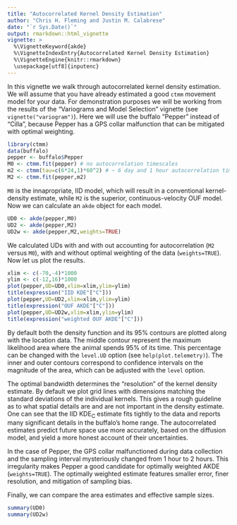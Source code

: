 ---
title: "Autocorrelated Kernel Density Estimation"
author: "Chris H. Fleming and Justin M. Calabrese"
date: "`r Sys.Date()`"
output: rmarkdown::html_vignette
vignette: >
  %\VignetteKeyword{akde}
  %\VignetteIndexEntry{Autocorrelated Kernel Density Estimation}
  %\VignetteEngine{knitr::rmarkdown}
  \usepackage[utf8]{inputenc}
---

In this vignette we walk through autocorrelated kernel density estimation. We will assume that you have already estimated a good `ctmm` movement model for your data. For demonstration purposes we will be working from the results of the "Variograms and Model Selection" vignette (see `vignette("variogram")`). Here we will use the buffalo "Pepper" instead of "Cilla", because Pepper has a GPS collar malfunction that can be mitigated with optimal weighting.

```{r,  fig.show='hold'}
library(ctmm)
data(buffalo)
pepper <- buffalo$Pepper
M0 <- ctmm.fit(pepper) # no autocorrelation timescales
m2 <- ctmm(tau=c(6*24,1)*60^2) # ~ 6 day and 1 hour autocorrelation timescales
M2 <- ctmm.fit(pepper,m2)
```

`M0` is the innapropriate, IID model, which will result in a conventional kernel-density estimate, while `M2` is the superior, continuous-velocity OUF model. Now we can calculate an `akde` object for each model.

```{r,  fig.show='hold', results = "hide"}
UD0 <- akde(pepper,M0)
UD2 <- akde(pepper,M2)
UD2w <- akde(pepper,M2,weights=TRUE)
```

We calculated UDs with and with out accounting for autocorrelation (`M2` versus `M0`), with and without optimal weighting of the data (`weights=TRUE`).
Now let us plot the results.

```{r,  fig.show='hold'}
xlim <- c(-70,-4)*1000
ylim <- c(-12,16)*1000
plot(pepper,UD=UD0,xlim=xlim,ylim=ylim)
title(expression("IID KDE"["C"]))
plot(pepper,UD=UD2,xlim=xlim,ylim=ylim)
title(expression("OUF AKDE"["C"]))
plot(pepper,UD=UD2w,xlim=xlim,ylim=ylim)
title(expression("weighted OUF AKDE"["C"]))
```

By default both the density function and its 95% contours are plotted along with the location data. The middle contour represent the maximum likelihood area where the animal spends 95% of its time. This percentage can be changed with the `level.UD` option (see `help(plot.telemetry)`). The inner and outer contours correspond to confidence intervals on the magnitude of the area, which can be adjusted with the `level` option.

The optimal bandwidth determines the "resolution" of the kernel density estimate. By default we plot grid lines with dimensions matching the standard deviations of the individual kernels. This gives a rough guideline as to what spatial details are and are not important in the density estimate. One can see that the IID KDE<sub>C</sub> estimate fits tightly to the data and reports many significant details in the buffalo's home range. The autocorrelated estimates predict future space use more accurately, based on the diffusion model, and yield a more honest account of their uncertainties.

In the case of Pepper, the GPS collar malfunctioned during data collection and the sampling interval mysteriously changed from 1 hour to 2 hours. This irregularity makes Pepper a good candidate for optimally weighted AKDE (`weights=TRUE`). The optimally weighted estimate features smaller error, finer resolution, and mitigation of sampling bias.

Finally, we can compare the area estimates and effective sample sizes.

```{r,  fig.show='hold'}
summary(UD0)
summary(UD2w)
```

